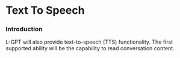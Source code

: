 # Text To Speech

### Introduction

L-GPT will also provide text-to-speech (TTS) functionality. The first supported ability will be the capability to read conversation content.
